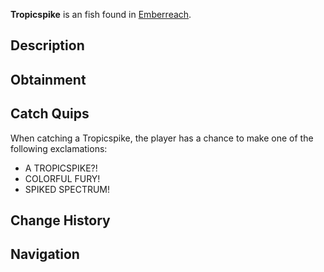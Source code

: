 {{FishInfobox
|image          = Tropicspike.png
|rarity         = Exotic
|sea            = Second Sea
|location       = [[Emberreach]]
|sublocation    = 
|sources        = Fishing Rod
|radar_location = 
|prog_speed     = -80
|xp             = 2150
|weather        = Windy
|time           = 
|season         = Winter
|bait           = Golden Worm
|base_weight    = 5100
|base_value     = 4515
|weight_range   = 2970
|base_chance    = 1
|base_resil     = 12
}}
'''Tropicspike''' is an {{Rarity|Exotic}} fish found in [[Emberreach]].

== Description ==
{{Description|A striking fish, its fins a vivid dance of shifting hues.|Bestiary Entry}}

== Obtainment ==
{{Description|It spikes through the restless frost’s blaze.|Bestiary Hint}}
{{Fish Availability|
Emberreach/Freshwater Pond
|top_rods      = 
Great Rod of Oscar\57733.82\307664.13;
Astralhook Rod\52627.95\310144.57;
Fang of the Eclipse\44101.81\314376;
Carrot Rod\41682.11\280288.03;
Free Spirit Rod\37538.78\256893.69;
Lobster Rod\37169.97\265111.61;
Blazebringer Rod\33299.35\245111.1;
Leviathan's Fang Rod\27284.5\210516.61;
Kraken Rod\21969.63\165437.6;
Trident Rod\25742.85\185680.94;
Seraphic Rod\25038.95\179285.35;
Ethereal Prism Rod\24533.67\184076.01;
Challenger's Rod\23549.82\169496.15;
No-Life Rod\22805.92\165198.56;
Rod Of The Forgotten Fang\21883.07\154196.58;
Rod Of The Exalted One\21139.33\156603.42;
Rod Of The Depths\19940.21\140473.9;
Depthseeker Rod\19431.93\147449.83;
Volcanic Rod\18614.8\137503.68;
Avalanche Rod\18468.92\140527.08;
Zeus Rod\18141.86\134010.19;
Steady Rod\17253.17\137555.52
|recommended   = Astralhook Rod
}}

== Catch Quips ==
When catching a Tropicspike, the player has a chance to make one of the following exclamations:
* A TROPICSPIKE?!
* COLORFUL FURY!
* SPIKED SPECTRUM!

== Change History ==
{{Change History|{{subst:Current Version}}}}

== Navigation ==
{{Fish Navbox|Emberreach}}
